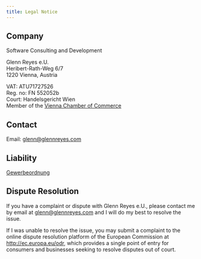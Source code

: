 ```yaml
---
title: Legal Notice
---
```


## Company

Software Consulting and Development

Glenn Reyes e.U. <br />
Heribert-Rath-Weg 6/7<br />
1220 Vienna, Austria

VAT: ATU71727526<br />
Reg. no: FN 552052b<br />
Court: Handelsgericht Wien<br />
Member of the [Vienna Chamber of Commerce](https://wko.at)

## Contact

Email: glenn@glennreyes.com

## Liability

[Gewerbeordnung](https://ris.bka.gv.at)

## Dispute Resolution

If you have a complaint or dispute with Glenn Reyes e.U., please contact me by email at [glenn@glennreyes.com]() and I will do my best to resolve the issue.

If I was unable to resolve the issue, you may submit a complaint to the online dispute resolution platform of the European Commission at http://ec.europa.eu/odr, which provides a single point of entry for consumers and businesses seeking to resolve disputes out of court.
